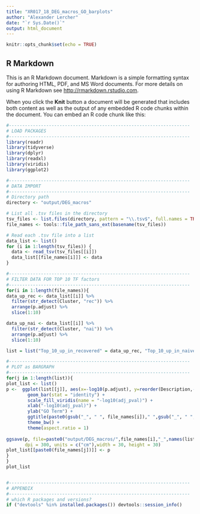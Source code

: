 ```yaml
---
title: "XR017_18_DEG_macros_GO_barplots"
author: "Alexander Lercher"
date: "`r Sys.Date()`"
output: html_document
---
```


```r
knitr::opts_chunk$set(echo = TRUE)
```

## R Markdown

This is an R Markdown document. Markdown is a simple formatting syntax for authoring HTML, PDF, and MS Word documents. For more details on using R Markdown see <http://rmarkdown.rstudio.com>.

When you click the **Knit** button a document will be generated that includes both content as well as the output of any embedded R code chunks within the document. You can embed an R code chunk like this:

```r
#--------------------------------------------------------------------
# LOAD PACKAGES
#--------------------------------------------------------------------
library(readr)
library(tidyverse)
library(dplyr)
library(readxl)
library(viridis)
library(ggplot2)

#--------------------------------------------------------------------
# DATA IMPORT
#--------------------------------------------------------------------
# Directory path
directory <- "output/DEG_macros"

# List all .tsv files in the directory
tsv_files <- list.files(directory, pattern = "\\.tsv$", full.names = TRUE)
file_names <- tools::file_path_sans_ext(basename(tsv_files))

# Read each .tsv file into a list
data_list <- list()
for (i in 1:length(tsv_files)) {
  data <- read_tsv(tsv_files[[i]])
  data_list[[file_names[i]]] <- data
}

#--------------------------------------------------------------------
# FILTER DATA FOR TOP 10 TF factors
#--------------------------------------------------------------------
for(i in 1:length(file_names)){
data_up_rec <- data_list[[i]] %>%
  filter(str_detect(Cluster, "rec")) %>%
  arrange(p.adjust) %>%
  slice(1:10)

data_up_nai <- data_list[[i]] %>%
  filter(str_detect(Cluster, "nai")) %>%
  arrange(p.adjust) %>%
  slice(1:10)

list = list("Top_10_up_in_recovered" = data_up_rec, "Top_10_up_in_naive" = data_up_nai)

#--------------------------------------------------------------------
# PLOT as BARGRAPH
#--------------------------------------------------------------------
for(j in 1:length(list)){
plot_list <- list()
p <-  ggplot(list[[j]], aes(x=-log10(p.adjust), y=reorder(Description,-log10(p.adjust)), fill = -log10(p.adjust))) + 
        geom_bar(stat = "identity") +
        scale_fill_viridis(name = "-log10(adj_pval)") +
        xlab("-log10(adj_pval)") +
        ylab("GO Term") +
        ggtitle(paste0(gsub("_", " ", file_names[i])," ",gsub("_", " ", names(list)[j]))) +
        theme_bw() +
        theme(aspect.ratio = 1)
        
ggsave(p, file=paste0("output/DEG_macros/",file_names[i],"_",names(list)[j],".pdf"),
       dpi = 300, units = c("cm"),width = 30, height = 30)
plot_list[[paste0(file_names[j])]] <- p
}
}
plot_list


#--------------------------------------------------------------------
# APPENDIX
#--------------------------------------------------------------------
# which R packages and versions?
if ("devtools" %in% installed.packages()) devtools::session_info()



```

